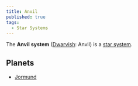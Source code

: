 ```yaml
---
title: Anvil
published: true
tags:
  - Star Systems
---
```


The **Anvil system** ([Dwarvish](/compendium/Dwarvish): <span className="font-dwarvish">Anvil</span>) is a [star system](/compendium/Star_system).

## Planets

- [Jormund](/compendium/Jormund)
